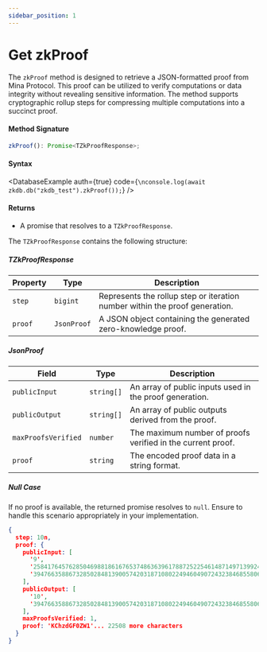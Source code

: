 ```yaml
---
sidebar_position: 1
---
```



# Get zkProof

The `zkProof` method is designed to retrieve a JSON-formatted proof from Mina Protocol. This proof can be utilized to verify computations or data integrity without revealing sensitive information. The method supports cryptographic rollup steps for compressing multiple computations into a succinct proof.

#### Method Signature

```ts
zkProof(): Promise<TZkProofResponse>;
```

#### Syntax

<DatabaseExample
  auth={true}
  code={`\nconsole.log(await zkdb.db("zkdb_test").zkProof());`}
/>

#### Returns

- A promise that resolves to a `TZkProofResponse`.

The `TZkProofResponse` contains the following structure:

##### **TZkProofResponse**

| **Property** | **Type**    | **Description**                                                             |
| ------------ | ----------- | --------------------------------------------------------------------------- |
| `step`       | `bigint`    | Represents the rollup step or iteration number within the proof generation. |
| `proof`      | `JsonProof` | A JSON object containing the generated zero-knowledge proof.                |

##### **JsonProof**

| **Field**           | **Type**   | **Description**                                             |
| ------------------- | ---------- | ----------------------------------------------------------- |
| `publicInput`       | `string[]` | An array of public inputs used in the proof generation.     |
| `publicOutput`      | `string[]` | An array of public outputs derived from the proof.          |
| `maxProofsVerified` | `number`   | The maximum number of proofs verified in the current proof. |
| `proof`             | `string`   | The encoded proof data in a string format.                  |

##### **Null Case**

If no proof is available, the returned promise resolves to `null`. Ensure to handle this scenario appropriately in your implementation.

```json
{
  step: 10n,
  proof: {
    publicInput: [
      '9',
      '25841764576285046988186167653748636396178872522546148714971399248557895316929',
      '3947663588673285028481390057420318710802249460490724323846855806133396101815'
    ],
    publicOutput: [
      '10',
      '3947663588673285028481390057420318710802249460490724323846855806133396101815'
    ],
    maxProofsVerified: 1,
    proof: 'KChzdGF0ZW1'... 22508 more characters
  }
}
```
